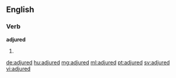 ==English==

===Verb===
'''adjured'''

# {{past of|adjure}}

[[de:adjured]]
[[hu:adjured]]
[[mg:adjured]]
[[ml:adjured]]
[[pt:adjured]]
[[sv:adjured]]
[[vi:adjured]]